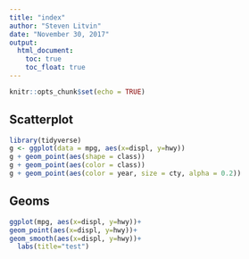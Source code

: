 ```yaml
---
title: "index"
author: "Steven Litvin"
date: "November 30, 2017"
output:
  html_document:
    toc: true
    toc_float: true
---
```



```r
knitr::opts_chunk$set(echo = TRUE)
```


## Scatterplot
```r

library(tidyverse)
g <- ggplot(data = mpg, aes(x=displ, y=hwy))
g + geom_point(aes(shape = class))
g + geom_point(aes(color = class))
g + geom_point(aes(color = year, size = cty, alpha = 0.2))

```

## Geoms

```r
ggplot(mpg, aes(x=displ, y=hwy))+
geom_point(aes(x=displ, y=hwy))+
geom_smooth(aes(x=displ, y=hwy))+
  labs(title="test")
```
